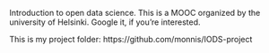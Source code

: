 Introduction to open data science.
This is a MOOC organized by the university of Helsinki. Google it, if you're interested.

This is my project folder:
https://github.com/monnis/IODS-project
